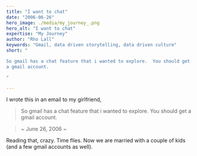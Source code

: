 ```yaml
---
title: "I want to chat"
date: "2006-06-26"
hero_image: ./media/my_journey_.png
hero_alt: "I want to chat"
expertise: "My Journey"
author: "Rho Lall"
keywords: "Gmail, data driven storytelling, data driven culture"
short: "

So gmail has a chat feature that i wanted to explore.  You should get
a gmail account.

"

---
```


I wrote this in an email to my girlfriend, 


> So gmail has a chat feature that i wanted to explore.  You should get a gmail account.

>~ June 26, 2006 ~

Reading that, crazy. Time flies. Now we are married with a couple of kids (and a few gmail accounts as well).
